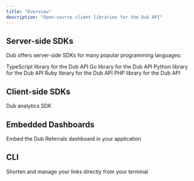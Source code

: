 ```yaml
---
title: "Overview"
description: "Open-source client libraries for the Dub API"
---
```


## Server-side SDKs

Dub offers server-side SDKs for many popular programming languages:

<CardGroup cols={2}>
  <Card title="TypeScript" icon="npm" href="/sdks/typescript">
    TypeScript library for the Dub API
  </Card>
  <Card title="Go" icon="golang" href="/sdks/go">
    Go library for the Dub API
  </Card>
  <Card title="Python" icon="python" href="/sdks/python">
    Python library for the Dub API
  </Card>
  <Card title="Ruby" icon="gem" href="/sdks/ruby">
    Ruby library for the Dub API
  </Card>
  <Card title="PHP" icon="php" href="/sdks/php">
    PHP library for the Dub API
  </Card>
</CardGroup>

## Client-side SDKs

<CardGroup cols={2}>
  <Card title="@dub/analytics" icon="js" href="/sdks/client-side/introduction">
    Dub analytics SDK
  </Card>
</CardGroup>

## Embedded Dashboards

<CardGroup cols={2}>
  <Card title="Referrals Embed" icon="window" href="/sdks/embed/referrals">
    Embed the Dub Referrals dashboard in your application
  </Card>
</CardGroup>

## CLI

<CardGroup cols={2}>
  <Card title="Dub CLI" icon="terminal" href="/sdks/cli/overview">
    Shorten and manage your links directly from your terminal
  </Card>
</CardGroup>
